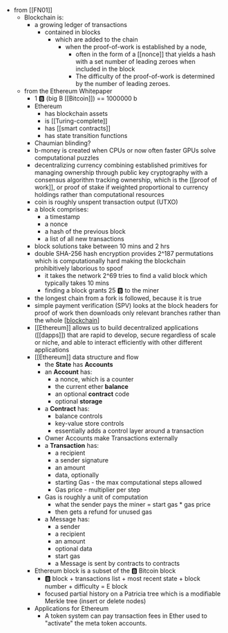 - from [[FN01]]
  - Blockchain is:
    - a growing ledger of transactions
      - contained in blocks
        - which are added to the chain
          - when the proof-of-work is established by a node,
            - often in the form of a [[nonce]] that yields a hash with a set number of leading zeroes when included in the block
            - The difficulty of the proof-of-work is determined by the number of leading zeroes.
  - from the Ethereum Whitepaper
    - 1 🅱️ (big B [[Bitcoin]]) == 1000000 b
    - Ethereum
      - has blockchain assets
      - is [[Turing-complete]]
      - has [[smart contracts]]
      - has state transition functions
    - Chaumian blinding?
    - b-money is created when CPUs or now often faster GPUs solve computational puzzles
    - decentralizing currency combining established primitives for managing ownership through public key cryptography with a consensus algorithm tracking ownership, which is the [[proof of work]], or proof of stake if weighted proportional to currency holdings rather than computational resources
    - coin is roughly unspent transaction output (UTXO)
    - a block comprises:
      - a timestamp
      - a nonce
      - a hash of the previous block
      - a list of all new transactions
    - block solutions take between 10 mins and 2 hrs
    - double SHA-256 hash encryption provides 2^187 permutations which is computationally hard making the blockchain prohibitively laborious to spoof
      - it takes the network 2^69 tries to find a valid block which typically takes 10 mins
      - finding a block grants 25 🅱️ to the miner
    - the longest chain from a fork is followed, because it is true
    - simple payment verification (SPV) looks at the block headers for proof of work then downloads only relevant branches rather than the whole [[blockchain]]
    - [[Ethereum]] allows us to build decentralized applications ([[dapps]]) that are rapid to develop, secure regardless of scale or niche, and able to interact efficiently with other different applications
    - [[Ethereum]] data structure and flow
      - the **State** has **Accounts**
      - an **Account** has:
        - a nonce, which is a counter
        - the current ether **balance**
        - an optional **contract** code
        - optional **storage**
      - a **Contract** has:
        - balance controls
        - key-value store controls
        - essentially adds a control layer around a transaction
      - Owner Accounts make Transactions externally
      - a **Transaction** has:
        - a recipient
        - a sender signature
        - an amount
        - data, optionally
        - starting Gas - the max computational steps allowed
        - Gas price - multiplier per step
      - Gas is roughly a unit of computation
        - what the sender pays the miner = start gas \* gas price
        - then gets a refund for unused gas
      - a Message has:
        - a sender
        - a recipient
        - an amount
        - optional data
        - start gas
        - a Message is sent by contracts to contracts
    - Ethereum block is a subset of the 🅱️ Bitcoin block
      - 🅱️ block + transactions list + most recent state + block number + difficulty = E block
      - focused partial history on a Patricia tree which is a modifiable Merkle tree (insert or delete nodes)
    - Applications for Ethereum
      - A token system can pay transaction fees in Ether used to "activate" the meta token accounts.

[//begin]: # "Autogenerated link references for markdown compatibility"
[blockchain]: blockchain "blockchain"
[//end]: # "Autogenerated link references"
